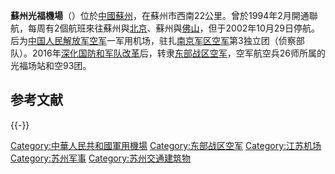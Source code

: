 {{Infobox airport
| name         = 苏州光福机场
| image        =
| caption      =
| image-width  =
| IATA         = SZV
| ICAO         = ZSSZ
| latd  = 31 | latm  = 15 | lats  = 47 | latNS  = N
| longd = 120 | longm = 24 | longs = 2 | longEW = E
| pushpin_map         = China Jiangsu
| pushpin_label       = '''SZV'''
| pushpin_label_position =
| pushpin_map_caption = 機場在江蘇的所在位置
| type         = 軍用
| operator     =
| city-served  = [[江蘇|江蘇]], [[蘇州|蘇州]]
| location     =
| elevation-m  =
| website      =
| metric-elev  = y
| metric-rwy   = y
| r1-number    = 18/36
| r1-length-m  = 2200
| r1-surface   =
| footnotes    = Source:<ref>{{GCM|SZV|Suzhou Guangfu Airport}}</ref>
}}

'''蘇州光福機場'''（{{airport codes|SZV|ZSSZ}}）位於[[中國|中國]][[蘇州|蘇州]]，在蘇州市西南22公里。曾於1994年2月開通聯航，每周有2個航班來往蘇州與[[北京|北京]]、蘇州與[[佛山|佛山]]，但于2002年10月29日停航。后为[[中国人民解放军空军|中国人民解放军空军]]一军用机场，驻扎[[南京军区空军|南京军区空军]]第3独立团（侦察部队）。2016年[[深化国防和军队改革|深化国防和军队改革]]后，转隶[[中国人民解放军东部战区空军|东部战区空军]]，空军航空兵26师所属的光福场站和空93团。

== 参考文献 ==
{{Reflist|2}}

{{-}}
{{江苏机场}}
{{人民解放军机场}}

[[Category:中華人民共和國軍用機場|Category:中華人民共和國軍用機場]]
[[Category:东部战区空军|Category:东部战区空军]]
[[Category:江苏机场|Category:江苏机场]]
[[Category:苏州军事|Category:苏州军事]]
[[Category:苏州交通建筑物|Category:苏州交通建筑物]]